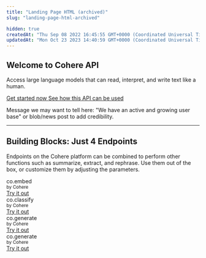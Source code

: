 ```yaml
---
title: "Landing Page HTML (archived)"
slug: "landing-page-html-archived"

hidden: true
createdAt: "Thu Sep 08 2022 16:45:55 GMT+0000 (Coordinated Universal Time)"
updatedAt: "Mon Oct 23 2023 14:40:59 GMT+0000 (Coordinated Universal Time)"
---
```


<div>
  <section className="flex">
    <div className="pr-12">
      <h1>Welcome to Cohere API</h1>
      <p>
        Access large language models that can read, interpret, and write text
        like a human.
      </p>
      <a className="block mb-1 p-2 rounded border-2" href="https://cohere.ai">
        Get started now
      </a>
      <a
        className="block p-2 rounded border-2 bg-neutral-200"
        href="https://cohere.ai"
      >
        See how this API can be used
      </a>
    </div>
    <div className="rounded bg-neutral-200 flex flex-col justify-center px-24">
      <p>
        Message we may want to tell here: "We have an active and growing user
        base" or blob/news post to add credibility.
      </p>
    </div>
  </section>
  <hr />
  <section>
    <h1>Building Blocks: Just 4 Endpoints</h1>
    <p>
      Endpoints on the Cohere platform can be combined to perform other
      functions such as summarize, extract, and rephrase. Use them out of the
      box, or customize them by adjusting the parameters.
    </p>
    <div className="grid grid-cols-12 gap-3">
      <div className="col-start-1 col-span-4 p-3 border-2 grid grid-cols-2 gap-2">
        <div className="col-span-2 bg-neutral-200 h-32"></div>
        <div className="">
          <div>co.embed</div> <small>by Cohere</small>
        </div>
        <div className="col-start-2 flex justify-end">
          <a
            className="inline-block p-2 rounded border-2 bg-neutral-200"
            href="https://cohere.ai"
          >
            Try it out
          </a>
        </div>
      </div>
      <div className="col-start-5 col-span-8 p-3 border-2 grid grid-cols-2 gap-2">
        <div className="col-span-2 bg-neutral-200 h-32"></div>
        <div className="">
          <div>co.classify</div> <small>by Cohere</small>
        </div>
        <div className="col-start-2 flex justify-end">
          <a
            className="inline-block p-2 rounded border-2 bg-neutral-200"
            href="https://cohere.ai"
          >
            Try it out
          </a>
        </div>
      </div>
      <div className="col-start-1 col-span-8 p-3 border-2 grid grid-cols-2 gap-2">
        <div className="col-span-2 bg-neutral-200 h-32"></div>
        <div className="">
          <div>co.generate</div> <small>by Cohere</small>
        </div>
        <div className="col-start-2 flex justify-end">
          <a
            className="inline-block p-2 rounded border-2 bg-neutral-200"
            href="https://cohere.ai"
          >
            Try it out
          </a>
        </div>
      </div>
      <div className="col-start-9 col-span-4 p-3 border-2 grid grid-cols-2 gap-2">
        <div className="col-span-2 bg-neutral-200 h-32"></div>
        <div className="">
          <div>co.generate</div> <small>by Cohere</small>
        </div>
        <div className="col-start-2 flex justify-end">
          <a
            className="inline-block p-2 rounded border-2 bg-neutral-200"
            href="https://cohere.ai"
          >
            Try it out
          </a>
        </div>
      </div>
    </div>
  </section>
</div>
